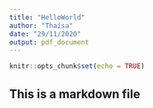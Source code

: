 ---
title: "HelloWorld"
author: "Thaísa"
date: "29/11/2020"
output: pdf_document
---

```{r setup, include=FALSE}
knitr::opts_chunk$set(echo = TRUE)
```

## This is a markdown file
